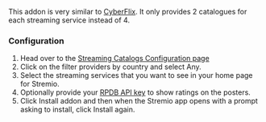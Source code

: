 
<AddonLinks id="streaming-catalogs" manifest="https://7a82163c306e-stremio-netflix-catalog-addon.baby-beamup.club/manifest.json" configurable={true} source="https://github.com/rleroi/Stremio-Streaming-Catalogs-Addon" /> 

This addon is very similar to [CyberFlix](addons?addon=cyberflix). It only provides 2 catalogues for each streaming service instead of 4. 

<h3>Configuration</h3>

1. Head over to the [Streaming Catalogs Configuration page](https://7a82163c306e-stremio-netflix-catalog-addon.baby-beamup.club/)
2. Click on the filter providers by country and select Any. 
3. Select the streaming services that you want to see in your home page for Stremio.
4. Optionally provide your [RPDB API key](faq#how-do-i-obtain-a-rpdb-api-key) to show ratings on the posters.
5. Click Install addon and then when the Stremio app opens with a prompt asking to install, click Install again.